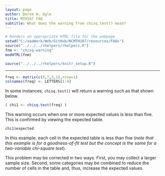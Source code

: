 ```yaml
---
layout: page
author: Derek H. Ogle
title: MTH107 FAQ
subtitle: What does the warning from chisq.test() mean?
---
```


```r
# Renders an appropriate HTML file for the webpage
setwd("C:/aaaWork/Web/GitHub/NCMTH107/resources/FAQs")
source("../../../rhelpers/rhelpers.R")
fnm <- "chisq-warning"
modHTML(fnm)
```

```r
source("../../../rhelpers/knitr_setup.R")
```

----

```r
freq <- matrix(c(8,7,3,1),nrow=1)
colnames(freq) <- LETTERS[1:4]
```

In some instances, `chisq.test()` will return a warning such as that shown below.
```r
( chi1 <- chisq.test(freq) )
```

This warning occurs when one or more expected values is less than five.  This is confirmed by viewing the expected table.
```r
chi1$expected
```

In this example, each cell in the expected table is less than five (*note that this example is for a goodness-of-fit test but the concept is the same for a two-variable chi-square test*).

This problem may be corrected in two ways.  First, you may collect a larger sample size.  Second, some categories may be combined to reduce the number of cells in the table and, thus, increase the expected values.
